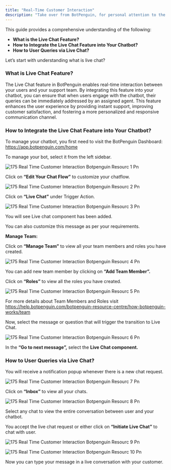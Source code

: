 ```yaml
---
title: "Real-Time Customer Interaction"
description: "Take over from BotPenguin, for personal attention to the users seamlessly."
---
```


This guide provides a comprehensive understanding of the following:

- **What is the Live Chat Feature?**
- **How to Integrate the Live Chat Feature into Your Chatbot?**
- **How to User Queries via Live Chat?**

Let’s start with understanding what is live chat?

### **What is Live Chat Feature?**

The Live Chat feature in BotPenguin enables real-time interaction between your users and your support team. By integrating this feature into your chatbot, you can ensure that when users engage with the chatbot, their queries can be immediately addressed by an assigned agent. This feature enhances the user experience by providing instant support, improving customer satisfaction, and fostering a more personalized and responsive communication channel.

### **How to Integrate the Live Chat Feature into Your Chatbot?**

To manage your chatbot, you first need to visit the BotPenguin Dashboard: https://app.botpenguin.com/home

To manage your bot, select it from the left sidebar.

![175 Real Time Customer Interaction Botpenguin Resourc 1 Pn](/images/how-botpenguin-works/real-time-customer-interaction/175.real-time_customer_interaction__botpenguin_resourc-1.png)

Click on **“Edit Your Chat Flow”** to customize your chatflow.

![175 Real Time Customer Interaction Botpenguin Resourc 2 Pn](/images/how-botpenguin-works/real-time-customer-interaction/175.real-time_customer_interaction__botpenguin_resourc-2.png)

Click on **“Live Chat”** under Trigger Action.

![175 Real Time Customer Interaction Botpenguin Resourc 3 Pn](/images/how-botpenguin-works/real-time-customer-interaction/175.real-time_customer_interaction__botpenguin_resourc-3.png)

You will see Live chat component has been added.

You can also customize this message as per your requirements.

**Manage Team:**

Click on **“Manage Team”** to view all your team members and roles you have created.

![175 Real Time Customer Interaction Botpenguin Resourc 4 Pn](/images/how-botpenguin-works/real-time-customer-interaction/175.real-time_customer_interaction__botpenguin_resourc-4.png)

You can add new team member by clicking on **“Add Team Member”.**

Click on **“Roles”** to view all the roles you have created.

![175 Real Time Customer Interaction Botpenguin Resourc 5 Pn](/images/how-botpenguin-works/real-time-customer-interaction/175.real-time_customer_interaction__botpenguin_resourc-5.png)

For more details about Team Members and Roles visit https://help.botpenguin.com/botpenguin-resource-centre/how-botpenguin-works/team

Now, select the message or question that will trigger the transition to Live Chat.

![175 Real Time Customer Interaction Botpenguin Resourc 6 Pn](/images/how-botpenguin-works/real-time-customer-interaction/175.real-time_customer_interaction__botpenguin_resourc-6.png)

In the **“Go to next message”,** select the **Live Chat component.**

### **How to User Queries via Live Chat?**

You will receive a notification popup whenever there is a new chat request.

![175 Real Time Customer Interaction Botpenguin Resourc 7 Pn](/images/how-botpenguin-works/real-time-customer-interaction/175.real-time_customer_interaction__botpenguin_resourc-7.png)

Click on **“Inbox”** to view all your chats.

![175 Real Time Customer Interaction Botpenguin Resourc 8 Pn](/images/how-botpenguin-works/real-time-customer-interaction/175.real-time_customer_interaction__botpenguin_resourc-8.png)

Select any chat to view the entire conversation between user and your chatbot.

You accept the live chat request or either click on **“Initiate Live Chat”** to chat with user.

![175 Real Time Customer Interaction Botpenguin Resourc 9 Pn](/images/how-botpenguin-works/real-time-customer-interaction/175.real-time_customer_interaction__botpenguin_resourc-9.png)

![175 Real Time Customer Interaction Botpenguin Resourc 10 Pn](/images/how-botpenguin-works/real-time-customer-interaction/175.real-time_customer_interaction__botpenguin_resourc-10.png)

Now you can type your message in a live conversation with your customer.